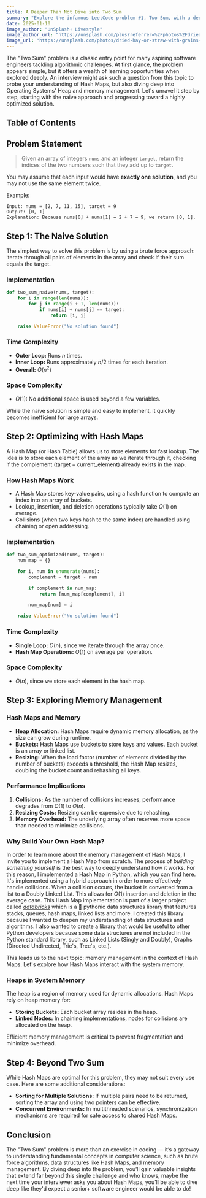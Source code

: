 ```yaml
---
title: A Deeper Than Not Dive into Two Sum
summary: "Explore the infamous LeetCode problem #1, Two Sum, with a deep dive into its naive and optimized solutions, including a discussion on Hash Maps, heaps, and memory management."
date: 2025-01-10
image_author: "UnSplash+ Livestyle"
image_author_url: "https://unsplash.com/plus?referrer=%2Fphotos%2Fdried-hay-or-straw-with-grains-NZYgKwRA4Cg"
image_url: "https://unsplash.com/photos/dried-hay-or-straw-with-grains-NZYgKwRA4Cg"
---
```


The "Two Sum" problem is a classic entry point for many aspiring software engineers tackling algorithmic challenges. At first glance, the problem appears simple, but it offers a wealth of learning opportunities when explored deeply. An interview might ask such a question from this topic to probe your understanding of Hash Maps, but also diving deep into Operating Systems' Heap and memory management. Let's unravel it step by step, starting with the naive approach and progressing toward a highly optimized solution.

## Table of Contents

## Problem Statement

> Given an array of integers `nums` and an integer `target`, return the indices of the two numbers such that they add up to `target`.

You may assume that each input would have **exactly one solution**, and you may not use the same element twice.

Example:

```plaintext
Input: nums = [2, 7, 11, 15], target = 9
Output: [0, 1]
Explanation: Because nums[0] + nums[1] = 2 + 7 = 9, we return [0, 1].
```

## Step 1: The Naive Solution

The simplest way to solve this problem is by using a brute force approach: iterate through all pairs of elements in the array and check if their sum equals the target.

### Implementation

```python
def two_sum_naive(nums, target):
    for i in range(len(nums)):
        for j in range(i + 1, len(nums)):
            if nums[i] + nums[j] == target:
                return [i, j]

    raise ValueError("No solution found")
```

### Time Complexity

- **Outer Loop:** Runs $n$ times.
- **Inner Loop:** Runs approximately $n/2$ times for each iteration.
- **Overall:** $O(n^2)$

### Space Complexity

- $O(1)$: No additional space is used beyond a few variables.

While the naive solution is simple and easy to implement, it quickly becomes inefficient for large arrays.

## Step 2: Optimizing with Hash Maps

A Hash Map (or Hash Table) allows us to store elements for fast lookup. The idea is to store each element of the array as we iterate through it, checking if the complement ($\text{target} - \text{current\_element}$) already exists in the map.

### How Hash Maps Work

- A Hash Map stores key-value pairs, using a hash function to compute an index into an array of buckets.
- Lookup, insertion, and deletion operations typically take $O(1)$ on average.
- Collisions (when two keys hash to the same index) are handled using chaining or open addressing.

### Implementation

```python
def two_sum_optimized(nums, target):
    num_map = {}

    for i, num in enumerate(nums):
        complement = target - num

        if complement in num_map:
            return [num_map[complement], i]

        num_map[num] = i

    raise ValueError("No solution found")
```

### Time Complexity

- **Single Loop:** $O(n)$, since we iterate through the array once.
- **Hash Map Operations:** $O(1)$ on average per operation.

### Space Complexity

- $O(n)$, since we store each element in the hash map.

## Step 3: Exploring Memory Management

### Hash Maps and Memory

- **Heap Allocation:** Hash Maps require dynamic memory allocation, as the size can grow during runtime.
- **Buckets:** Hash Maps use buckets to store keys and values. Each bucket is an array or linked list.
- **Resizing:** When the load factor (number of elements divided by the number of buckets) exceeds a threshold, the Hash Map resizes, doubling the bucket count and rehashing all keys.

### Performance Implications

1. **Collisions:** As the number of collisions increases, performance degrades from $O(1)$ to $O(n)$.
2. **Resizing Costs:** Resizing can be expensive due to rehashing.
3. **Memory Overhead:** The underlying array often reserves more space than needed to minimize collisions.

### Why Build Your Own Hash Map?

In order to learn more about the memory management of Hash Maps, I invite you to implement a Hash Map from scratch. The process of _building something yourself_ is the best way to deeply understand how it works. For this reason, I implemented a Hash Map in Python, which you can find [here](https://github.com/nicholasadamou/databricks/blob/master/HashMap/HashMap.py). It's implemented using a hybrid approach in order to more effectively handle collisions. When a collision occurs, the bucket is
converted from a list to a Doubly Linked List. This allows for $O(1)$ insertion and deletion in the average case. This Hash Map implementation is part of a larger project called [_databricks_](https://github.com/nicholasadamou/databricks) which is a 🐍 pythonic data structures library that features stacks, queues, hash maps, linked lists and more. I created this library because I wanted to deepen my understanding of data structures and algorithms. I also wanted to create a library that would be useful to other Python developers because some data structures are not included in the Python standard library, such as Linked Lists (Singly and Doubly), Graphs (Directed Undirected, Trie's, Tree's, etc.).

This leads us to the next topic: memory management in the context of Hash Maps. Let's explore how Hash Maps interact with the system memory.

### Heaps in System Memory

The heap is a region of memory used for dynamic allocations. Hash Maps rely on heap memory for:

- **Storing Buckets:** Each bucket array resides in the heap.
- **Linked Nodes:** In chaining implementations, nodes for collisions are allocated on the heap.

Efficient memory management is critical to prevent fragmentation and minimize overhead.

## Step 4: Beyond Two Sum

While Hash Maps are optimal for this problem, they may not suit every use case. Here are some additional considerations:

- **Sorting for Multiple Solutions:** If multiple pairs need to be returned, sorting the array and using two pointers can be effective.
- **Concurrent Environments:** In multithreaded scenarios, synchronization mechanisms are required for safe access to shared Hash Maps.

## Conclusion

The "Two Sum" problem is more than an exercise in coding — it’s a gateway to understanding fundamental concepts in computer science, such as brute force algorithms, data structures like Hash Maps, and memory management. By diving deep into the problem, you’ll gain valuable insights that extend far beyond this single challenge and who knows, maybe the next time your interviewer asks you about Hash Maps, you'll be able to dive deep like they'd expect a senior+ software engineer would be able to do!

